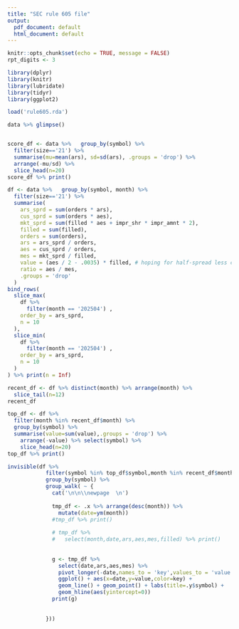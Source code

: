 ```yaml
---
title: "SEC rule 605 file"
output:
  pdf_document: default
  html_document: default
---
```


```r
knitr::opts_chunk$set(echo = TRUE, message = FALSE)
rpt_digits <- 3
```

```r
library(dplyr)
library(knitr)
library(lubridate)
library(tidyr)
library(ggplot2)

load('rule605.rda')

data %>% glimpse()


score_df <- data %>%   group_by(symbol) %>%
  filter(size=='21') %>%
  summarise(mu=mean(ars), sd=sd(ars), .groups = 'drop') %>%
  arrange(-mu/sd) %>%
  slice_head(n=20)
score_df %>% print()

df <- data %>%   group_by(symbol, month) %>%
  filter(size=='21') %>%
  summarise(
    ars_sprd = sum(orders * ars),
    cus_sprd = sum(orders * aes),
    mkt_sprd = sum(filled * aes + impr_shr * impr_amnt * 2),
    filled = sum(filled),
    orders = sum(orders),
    ars = ars_sprd / orders,
    aes = cus_sprd / orders,
    mes = mkt_sprd / filled,
    value = (aes / 2 - .0035) * filled, # hoping for half-spread less cost
    ratio = aes / mes,
    .groups = 'drop'
  )
bind_rows(
  slice_max(
    df %>%
      filter(month == '202504') ,
    order_by = ars_sprd,
    n = 10
  ),
  slice_min(
    df %>%
      filter(month == '202504') ,
    order_by = ars_sprd,
    n = 10
  )
) %>% print(n = Inf)

```
\newpage
```r
recent_df <- df %>% distinct(month) %>% arrange(month) %>% 
  slice_tail(n=12)
recent_df

top_df <- df %>%
  filter(month %in% recent_df$month) %>% 
  group_by(symbol) %>%
  summarise(value=sum(value),.groups = 'drop') %>% 
    arrange(-value) %>% select(symbol) %>%
    slice_head(n=20)
top_df %>% print()
```
\newpage
```r
invisible(df %>%
            filter(symbol %in% top_df$symbol,month %in% recent_df$month) %>%
            group_by(symbol) %>%
            group_walk( ~ {
              cat('\n\n\\newpage  \n')
              
              tmp_df <- .x %>% arrange(desc(month)) %>%
                mutate(date=ym(month))
              #tmp_df %>% print()
              
              # tmp_df %>% 
              #   select(month,date,ars,aes,mes,filled) %>% print()
              
              
              g <- tmp_df %>%
                select(date,ars,aes,mes) %>%
                pivot_longer(-date,names_to = 'key',values_to = 'value') %>%
                ggplot() + aes(x=date,y=value,color=key) + 
                geom_line() + geom_point() + labs(title=.y$symbol) + 
                geom_hline(aes(yintercept=0))
              print(g)
              
              
            }))
```
